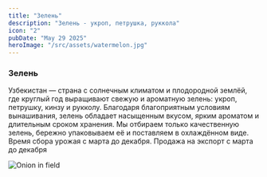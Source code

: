 ```yaml
---
title: "Зелень"
description: "Зелень - укроп, петрушка, руккола"
icon: "2"
pubDate: "May 29 2025"
heroImage: "/src/assets/watermelon.jpg"
---
```



<div>
  <h3>Зелень</h3>
  <p>
    Узбекистан — страна с солнечным климатом и плодородной землёй, где круглый
    год выращивают свежую и ароматную зелень: укроп, петрушку, кинзу и рукколу.
    Благодаря благоприятным условиям вынашивания, зелень обладает насыщенным
    вкусом, ярким ароматом и длительным сроком хранения. Мы отбираем только
    качественную зелень, бережно упаковываем её и поставляем в охлаждённом виде.
    Время сбора урожая с марта до декабря. Продажа на экспорт с марта до декабря
  </p>
  <Image src={Watermelon} alt="Onion in field" />
</div>
